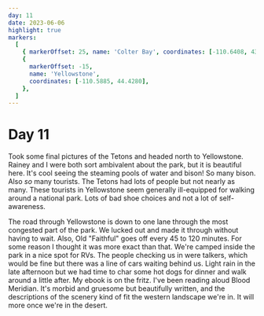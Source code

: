 ```yaml
---
day: 11
date: 2023-06-06
highlight: true
markers:
  [
    { markerOffset: 25, name: 'Colter Bay', coordinates: [-110.6408, 43.9047] },
    {
      markerOffset: -15,
      name: 'Yellowstone',
      coordinates: [-110.5885, 44.4280],
    },
  ]
---
```


# Day 11

Took some final pictures of the Tetons and headed north to Yellowstone. Rainey and I were both sort ambivalent about the park, but it is beautiful here. It's cool seeing the steaming pools of water and bison! So many bison. Also _so_ many tourists. The Tetons had lots of people but not nearly as many. These tourists in Yellowstone seem generally ill-equipped for walking around a national park. Lots of bad shoe choices and not a lot of self-awareness.

The road through Yellowstone is down to one lane through the most congested part of the park. We lucked out and made it through without having to wait. Also, Old "Faithful" goes off every 45 to 120 minutes. For some reason I thought it was more exact than that.
We're camped inside the park in a nice spot for RVs. The people checking us in were talkers, which would be fine but there was a line of cars waiting behind us. Light rain in the late afternoon but we had time to char some hot dogs for dinner and walk around a little after. My ebook is on the fritz. I've been reading aloud Blood Meridian. It's morbid and gruesome but beautifully written, and the descriptions of the scenery kind of fit the western landscape we're in. It will more once we're in the desert.
